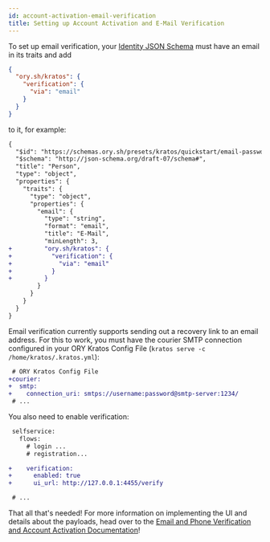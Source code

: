 ```yaml
---
id: account-activation-email-verification
title: Setting up Account Activation and E-Mail Verification
---
```


To set up email verification, your
[Identity JSON Schema](../concepts/identity-data-model.md) must have an email in its
traits and add

```json
{
  "ory.sh/kratos": {
    "verification": {
      "via": "email"
    }
  }
}
```

to it, for example:

```diff
{
  "$id": "https://schemas.ory.sh/presets/kratos/quickstart/email-password/identity.schema.json",
  "$schema": "http://json-schema.org/draft-07/schema#",
  "title": "Person",
  "type": "object",
  "properties": {
    "traits": {
      "type": "object",
      "properties": {
        "email": {
          "type": "string",
          "format": "email",
          "title": "E-Mail",
          "minLength": 3,
+         "ory.sh/kratos": {
+           "verification": {
+             "via": "email"
+           }
+         }
        }
      }
    }
  }
}
```

Email verification currently supports sending out a recovery link to an email
address. For this to work, you must have the courier SMTP connection configured
in your ORY Kratos Config File (`kratos serve -c /home/kratos/.kratos.yml`):

```diff
 # ORY Kratos Config File
+courier:
+  smtp:
+    connection_uri: smtps://username:password@smtp-server:1234/
 # ...
```

You also need to enable verification:

```diff
 selfservice:
   flows:
     # login ...
     # registration...

+    verification:
+      enabled: true
+      ui_url: http://127.0.0.1:4455/verify

 # ...
```

That all that's needed! For more information on implementing the UI and details
about the payloads, head over to the
[Email and Phone Verification and Account Activation Documentation](../self-service/flows/verify-email-account-activation.mdx)!
